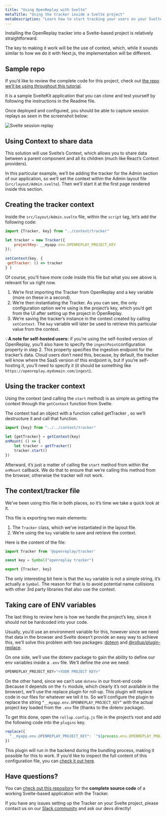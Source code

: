 ```yaml
---
title: "Using OpenReplay with Svelte"
metaTitle: "Using the tracker inside a Svelte project"
metaDescription: "Learn how to start tracking your users on your Svelte project"
---
```


Installing the OpenReplay tracker into a Svelte-based project is relatively straightforward.

The key to making it work will be the use of context, which, while it sounds similar to how we do it with Next.js, the implementation will be different.

## Sample repo

If you’d like to review the complete code for this project, check out [the repo we’ll be using throughout this tutorial](https://github.com/deleteman/openreplay-svelte-example).

It is a sample SvelteKit application that you can clone and test yourself by following the instructions in the Readme file.

Once deployed and configured, you should be able to capture session replays as seen in the screenshot below:

![Svelte session replay](images/svelte-session.png)

## Using Context to share data

This solution will use Svelte’s Context, which allows you to share data between a parent component and all its children (much like React’s Context providers).

In this particular example, we’ll be adding the tracker for the Admin section of our application, so we’ll set the context within the Admin layout file (`src/layout/Admin.svelte`). Then we’ll start it at the first page rendered inside this section.

## Creating the tracker context

Inside the `src/layout/Admin.svelte` file, within the `script` tag, let’s add the following code:

```jsx
import {Tracker, key} from "../context/tracker"

let tracker = new Tracker({
    projectKey: __myapp.env.OPENREPLAY_PROJECT_KEY
});
  
setContext(key, {
 getTracker: () => tracker
} )
```

Of course, you’ll have more code inside this file but what you see above is relevant for us right now.

1. We’re first importing the Tracker from OpenReplay and a key variable (more on these in a second).
2. We’re then instantiating the Tracker. As you can see, the only configuration option we’re using is the project’s key, which you’d get from the UI after setting up the project in OpenReplay.
3. We’re saving the tracker’s instance in the context created by calling `setContext`. The `key` variable will later be used to retrieve this particular value from the context.

💡**A note for self-hosted users:** if you’re using the self-hosted version of OpenReplay, you’ll also have to specify the `ingestPoint`configuration property in step 2. This property specifies the ingestion endpoint for the tracker’s data. Cloud users don’t need this, because, by default, the tracker will know where the SaaS version of this endpoint is, but if 
you’re self-hosting it, you’ll need to specify it (it should be something like `https://openreplay.mydomain.com/ingest`).

## Using the tracker context

Using the context (and calling the `start` method) is as simple as getting the context through the `getContext` function from Svelte.

The  context had an object with a function called getTracker , so we’ll  destructure it and call that function.

```jsx
import {key} from "../../context/tracker"
  
let {getTracker} = getContext(key)
onMount( () => {
	let tracker = getTracker()
	tracker.start()
})
```

Afterward, it’s just a matter of calling the `start` method from within the `onMount` callback. We do that to ensure that we’re calling this method from the browser, otherwise the tracker will not work.

## The context/tracker file

We’ve been using this file in both places, so it’s time we take a quick look at it.

This file is exporting two main elements:

1. The `Tracker` class, which we’ve instantiated in the layout file.
2. We’re using the `key` variable to save and retrieve the context.

Here is the content of the file:

```jsx
import Tracker from '@openreplay/tracker'

const key = Symbol("openreplay tracker")

export {Tracker, key}
```

The only interesting bit here is that the `key` variable is not a simple string, it’s actually a `Symbol`. The reason for that is to avoid potential name collisions with other 3rd party libraries that also use the context.

## Taking care of ENV variables

The last thing to review here is how we handle the project’s key, since it should not be hardcoded into your code.

Usually, you’d use an environment variable for this, however since we need that data in the browser and Svelte doesn’t provide an easy way to achieve this, we’ll solve this problem with two packages: [dotevn](https://www.npmjs.com/package/dotenv) and [@rollup/plugin-replace](https://www.npmjs.com/package/@rollup/plugin-replace).

On one side, we’ll use the dotenv package to gain the ability to define our env variables inside a `.env` file. We’ll define the one we need: 

```jsx
OPENREPLAY_PROJECT_KEY="<YOUR PROJECT KEY>"
```

On the other hand, since we can’t use `dotenv` in our front-end code (because it depends on the `fs` module, which clearly it’s not available in the browser), we’ll use the replace plugin for roll-up. This plugin will replace code in our files for whatever we tell it to. So we’ll configure the plugin to replace the string `“__myapp.env.OPENREPLAY_PROJECT_KEY”` with the actual project key loaded from the `.env` file (thanks to the dotenv package).

To get this done, open the `rollup.config.js` file in the project’s root and add the following code into the `plugins` key.

```jsx
replace({
  "__myapp.env.OPENREPLAY_PROJECT_KEY": `"${process.env.OPENREPLAY_PROJECT_KEY}"`
})
```

This plugin will run in the backend during the bundling process, making it possible for this to work. If you’d like to inspect the full content of this configuration file, you can [check it out here](https://github.com/deleteman/openreplay-svelte-example/blob/main/rollup.config.js).

## Have questions?

You can [check out this repository](https://github.com/deleteman/openreplay-svelte-example) for the **complete source code** of a working Svelte-based application with the Tracker.

If you have any issues setting up the Tracker on your Svelte project, please contact us on our [Slack community](https://slack.openreplay.com/) and ask our devs directly!